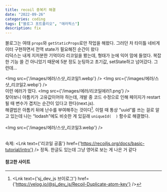 ```yaml
---
title: recoil 중복키 해결
date: "2022-09-26"
categories: coding
tags: ["블로그 포트폴리오", "에러픽스"]
description: fix
---
```


블로그는 여태 `props`와 `getStaticProps`로만 작업을 해왔다. 그러던 차 타이틀 네비게이터 구현하면서 전역 state가 필요해진 순간이 왔다  
리덕스는 내게 지저분한 기억이라 리코일을 봤는데, 형태가 눈에 익어 맘에 들었다. 복잡한 기능 쓸 건 아니었기 때문에 5분 정도 눈팅하고 초기값, setState하고 넘어갔다. 그런데...

<Img src={'/images/에러/스샷_리코일1.webp'} />
<Img src={'/images/에러/스샷_리코일2.webp'} />
<br/>
이런 에러가 떴다.
<Img src={'/images/에러/리코일에러1.png'} />
<br/>
찾아보니 아톰키가 고유값이어야 하는데, 개발 중 코드 수정으로 인해 페이지가 restart 될 때 변수가 겹치는 순간이 있다고 한다(next.js).  
해결법은 아톰키 뒤에 난수를 부여해주는 것이다[^1]. 이럴 때 통상 <q>uuid</q>를 쓰는 걸로 알고 있는데 나는 <q>lodash</q>에도 비슷한 게 있길래 `uniqueId(  )` 함수로 해결했다.   
<br/>
<Img src={'/images/에러/스샷_리코일3.webp'} />
<br/>
<br/>

숙제: <Lnk text={'리코일 공홈'} href={'https://recoiljs.org/docs/basic-tutorial/intro'} /> 정독. 한글도 있는데 그냥 영어로 보는 게 나은 거 같다
<br/>
#### 참고한 사이트
[^1]: <Lnk text={'sj_dev_js 브이로그'} href={'https://velog.io/@sj_dev_js/Recoil-Duplicate-atom-key'} />